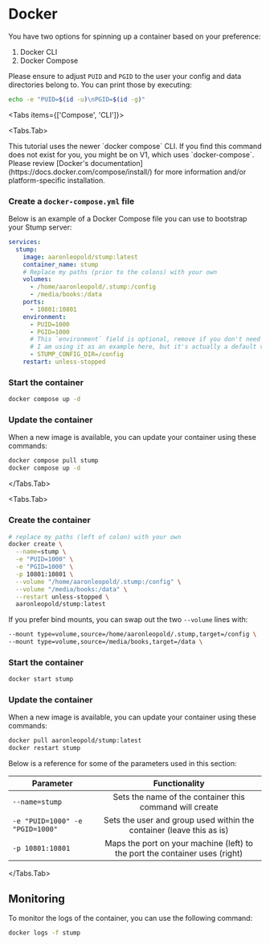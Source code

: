 
# Docker

You have two options for spinning up a container based on your preference:

1. Docker CLI
2. Docker Compose

Please ensure to adjust `PUID` and `PGID` to the user your config and data directories belong to.
You can print those by executing:

```bash
echo -e "PUID=$(id -u)\nPGID=$(id -g)"
```

<Tabs items={['Compose', 'CLI']}>

<Tabs.Tab>

<Callout emoji="☢️">
	This tutorial uses the newer `docker compose` CLI. If you find this command does not exist for
	you, you might be on V1, which uses `docker-compose`. Please review [Docker's
	documentation](https://docs.docker.com/compose/install/) for more information and/or
	platform-specific installation.
</Callout>

<Steps>

### Create a `docker-compose.yml` file

Below is an example of a Docker Compose file you can use to bootstrap your Stump server:

```yaml
services:
  stump:
    image: aaronleopold/stump:latest
    container_name: stump
    # Replace my paths (prior to the colons) with your own
    volumes:
      - /home/aaronleopold/.stump:/config
      - /media/books:/data
    ports:
      - 10801:10801
    environment:
      - PUID=1000
      - PGID=1000
      # This `environment` field is optional, remove if you don't need it.
      # I am using it as an example here, but it's actually a default value.
      - STUMP_CONFIG_DIR=/config
    restart: unless-stopped
```

### Start the container

```bash
docker compose up -d
```

### Update the container

When a new image is available, you can update your container using these commands:

```bash
docker compose pull stump
docker compose up -d
```

</Steps>

</Tabs.Tab>

<Tabs.Tab>

<Steps>

### Create the container

```bash
# replace my paths (left of colon) with your own
docker create \
  --name=stump \
  -e "PUID=1000" \
  -e "PGID=1000" \
  -p 10801:10801 \
  --volume "/home/aaronleopold/.stump:/config" \
  --volume "/media/books:/data" \
  --restart unless-stopped \
  aaronleopold/stump:latest
```

If you prefer bind mounts, you can swap out the two `--volume` lines with:

```bash
--mount type=volume,source=/home/aaronleopold/.stump,target=/config \
--mount type=volume,source=/media/books,target=/data \
```

### Start the container

```bash
docker start stump
```

### Update the container

When a new image is available, you can update your container using these commands:

```bash
docker pull aaronleopold/stump:latest
docker restart stump
```

</Steps>

Below is a reference for some of the parameters used in this section:

| Parameter                       |                                Functionality                                |
| ------------------------------- | :-------------------------------------------------------------------------: |
| `--name=stump`                  |           Sets the name of the container this command will create           |
| `-e "PUID=1000" -e "PGID=1000"` |    Sets the user and group used within the container (leave this as is)     |
| `-p 10801:10801`                | Maps the port on your machine (left) to the port the container uses (right) |

</Tabs.Tab>

</Tabs>

## Monitoring

To monitor the logs of the container, you can use the following command:

```bash
docker logs -f stump
```
